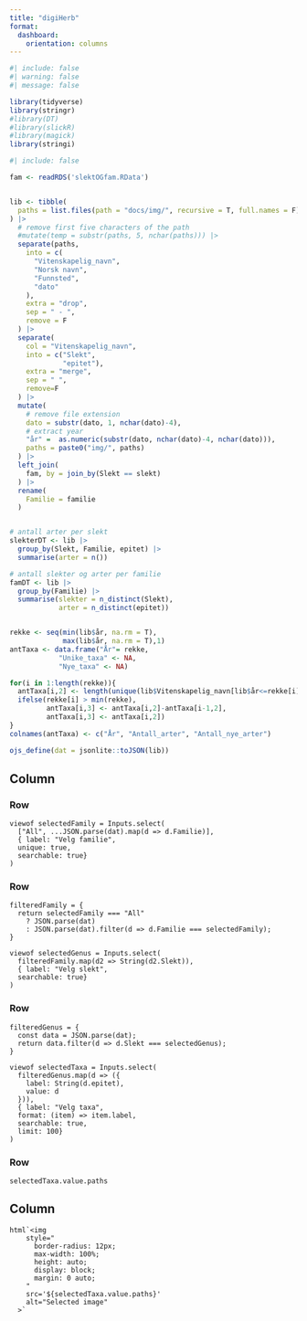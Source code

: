 ```yaml
---
title: "digiHerb"
format: 
  dashboard:
    orientation: columns
---
```


```r
#| include: false
#| warning: false
#| message: false

library(tidyverse)
library(stringr)
#library(DT)
#library(slickR)
#library(magick)
library(stringi)
```


```r
#| include: false

fam <- readRDS('slektOGfam.RData')


lib <- tibble(
  paths = list.files(path = "docs/img/", recursive = T, full.names = F)
) |>
  # remove first five characters of the path
  #mutate(temp = substr(paths, 5, nchar(paths))) |>
  separate(paths,
    into = c(
      "Vitenskapelig_navn",
      "Norsk navn",
      "Funnsted",
      "dato"
    ),
    extra = "drop",
    sep = " - ",
    remove = F
  ) |>
  separate(
    col = "Vitenskapelig_navn",
    into = c("Slekt", 
             "epitet"),
    extra = "merge",
    sep = " ",
    remove=F
  ) |>
  mutate(
    # remove file extension
    dato = substr(dato, 1, nchar(dato)-4),
    # extract year
    "år" =  as.numeric(substr(dato, nchar(dato)-4, nchar(dato))),
    paths = paste0("img/", paths)
  ) |>
  left_join(
    fam, by = join_by(Slekt == slekt)
  ) |>
  rename(
    Familie = familie
  ) 


# antall arter per slekt
slekterDT <- lib |>
  group_by(Slekt, Familie, epitet) |>
  summarise(arter = n())

# antall slekter og arter per familie
famDT <- lib |>
  group_by(Familie) |>
  summarise(slekter = n_distinct(Slekt),
            arter = n_distinct(epitet))


rekke <- seq(min(lib$år, na.rm = T), 
             max(lib$år, na.rm = T),1)
antTaxa <- data.frame("År"= rekke,
            "Unike_taxa" <- NA,
            "Nye_taxa" <- NA)

for(i in 1:length(rekke)){
  antTaxa[i,2] <- length(unique(lib$Vitenskapelig_navn[lib$år<=rekke[i]]))
  ifelse(rekke[i] > min(rekke),  
         antTaxa[i,3] <- antTaxa[i,2]-antTaxa[i-1,2],
         antTaxa[i,3] <- antTaxa[i,2])
}
colnames(antTaxa) <- c("År", "Antall_arter", "Antall_nye_arter")

ojs_define(dat = jsonlite::toJSON(lib))
```


## Column {width="35%"}

### Row {height="20%"}

```ojs
viewof selectedFamily = Inputs.select(
  ["All", ...JSON.parse(dat).map(d => d.Familie)], 
  { label: "Velg familie",
  unique: true,
  searchable: true}
)
```

### Row {height="20%"}


```ojs

filteredFamily = {
  return selectedFamily === "All" 
    ? JSON.parse(dat)                   
    : JSON.parse(dat).filter(d => d.Familie === selectedFamily); 
}

viewof selectedGenus = Inputs.select(
  filteredFamily.map(d2 => String(d2.Slekt)),
  { label: "Velg slekt",
  searchable: true}
)
```

### Row {height="20%"}


```ojs

filteredGenus = {
  const data = JSON.parse(dat);
  return data.filter(d => d.Slekt === selectedGenus); 
}

viewof selectedTaxa = Inputs.select(
  filteredGenus.map(d => ({
    label: String(d.epitet),  
    value: d
  })),
  { label: "Velg taxa",
  format: (item) => item.label,
  searchable: true,
  limit: 100}
)
```

### Row {height="20%"}
```ojs
selectedTaxa.value.paths
```





## Column {width="65%"}


```ojs
html`<img 
    style="
      border-radius: 12px;
      max-width: 100%;
      height: auto;
      display: block;
      margin: 0 auto;
    "
    src='${selectedTaxa.value.paths}'
    alt="Selected image"
  >`
```


